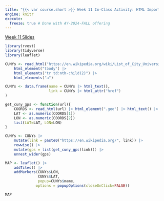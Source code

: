 ```yaml
---
title: "{{< var course.short >}} Week 11 In-Class Activity: HTML Import"
engine: knitr
execute:
  freeze: true # Done with AY-2024-FALL offering
---
```


[Week 11 Slides](../slides/slides11.html)

::: {.callout-tip title="CUNY Mapping Code" collapse="true"}

```r
library(rvest)
library(tidyverse)
library(leaflet)

CUNYs <- read_html("https://en.wikipedia.org/wiki/List_of_City_University_of_New_York_institutions") |> 
    html_element("tbody") |>
    html_elements("tr td:nth-child(2)") |>
    html_elements("a")

CUNYs <- data.frame(name = CUNYs |> html_text(),
                    link = CUNYs |> html_attr("href")
)

get_cuny_gps <- function(url){
    COORDS <- read_html(url) |> html_element(".geo") |> html_text() |> str_split_1(";")
    LAT <- as.numeric(COORDS[1])
    LON <- as.numeric(COORDS[2])
    list(LAT=LAT, LON=LON)
}

CUNYs <- CUNYs |> 
    mutate(link = paste0("https://en.wikipedia.org/", link)) |>
    rowwise() |>
    mutate(gps = list(get_cuny_gps(link))) |>
    unnest_wider(gps)

MAP <- leaflet() |> 
    addTiles() |>
    addMarkers(CUNYs$LON, 
               CUNYs$LAT, 
               popup=CUNYs$name, 
              options = popupOptions(closeOnClick=FALSE))

MAP
```

:::
